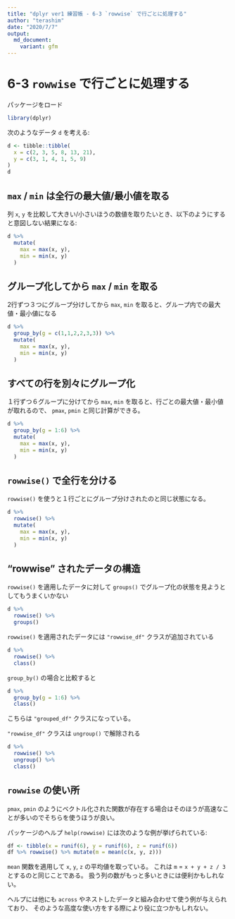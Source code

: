 ```yaml
---
title: "dplyr ver1 練習帳 - 6-3 `rowwise` で行ごとに処理する"
author: "terashim"
date: "2020/7/7"
output:
  md_document:
    variant: gfm
---
```


# 6-3 `rowwise` で行ごとに処理する

パッケージをロード

```r
library(dplyr)
```

次のようなデータ `d` を考える:

```r
d <- tibble::tibble(
  x = c(2, 3, 5, 8, 13, 21),
  y = c(3, 1, 4, 1, 5, 9)
)
d
```

## `max` / `min` は全行の最大値/最小値を取る

列 `x`, `y` を比較して大きい/小さいほうの数値を取りたいとき、以下のようにすると意図しない結果になる:

```r
d %>% 
  mutate(
    max = max(x, y),
    min = min(x, y)
  )
```
## グループ化してから `max` / `min` を取る

2行ずつ３つにグループ分けしてから `max`, `min` を取ると、グループ内での最大値・最小値になる

```r
d %>% 
  group_by(g = c(1,1,2,2,3,3)) %>% 
  mutate(
    max = max(x, y),
    min = min(x, y)
  )
```

## すべての行を別々にグループ化

１行ずつ６グループに分けてから `max`, `min` を取ると、行ごとの最大値・最小値が取れるので、
`pmax`, `pmin` と同じ計算ができる。

```r
d %>% 
  group_by(g = 1:6) %>% 
  mutate(
    max = max(x, y),
    min = min(x, y)
  )
```

## `rowwise()` で全行を分ける

`rowwise()` を使うと１行ごとにグループ分けされたのと同じ状態になる。

```r
d %>% 
  rowwise() %>% 
  mutate(
    max = max(x, y),
    min = min(x, y)
  )
```

## "rowwise" されたデータの構造

`rowwise()` を適用したデータに対して `groups()` でグループ化の状態を見ようとしてもうまくいかない

```r
d %>% 
  rowwise() %>% 
  groups()
```

`rowwise()` を適用されたデータには `"rowwise_df"` クラスが追加されている

```r
d %>% 
  rowwise() %>% 
  class()
```

`group_by()` の場合と比較すると

```r
d %>% 
  group_by(g = 1:6) %>% 
  class()
```

こちらは `"grouped_df"` クラスになっている。

`"rowwise_df"` クラスは `ungroup()` で解除される

```r
d %>% 
  rowwise() %>% 
  ungroup() %>% 
  class()
```

## `rowwise` の使い所

`pmax`, `pmin` のようにベクトル化された関数が存在する場合はそのほうが高速なことが多いのでそちらを使うほうが良い。

パッケージのヘルプ `help(rowwise)` には次のような例が挙げられている:
 
```r
df <- tibble(x = runif(6), y = runif(6), z = runif(6))
df %>% rowwise() %>% mutate(m = mean(c(x, y, z)))
```
`mean` 関数を適用して `x`, `y`, `z` の平均値を取っている。
これは `m` = `x + y + z / 3` とするのと同じことである。
扱う列の数がもっと多いときには便利かもしれない。

ヘルプには他にも `across` やネストしたデータと組み合わせて使う例が与えられており、
そのような高度な使い方をする際により役に立つかもしれない。
